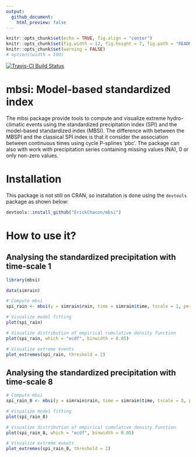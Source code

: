 ```yaml
---
output:
  github_document:
    html_preview: false
---
```


```r
knitr::opts_chunk$set(echo = TRUE, fig.align = "center")
knitr::opts_chunk$set(fig.width = 12, fig.height = 7, fig.path = "README-", dpi = 200)
knitr::opts_chunk$set(warning = FALSE)
# options(width = 100)
```

[![Travis-CI Build Status](https://travis-ci.org/ErickChacon/mbsi.svg?branch=master)](https://travis-ci.org/ErickChacon/mbsi)

# mbsi: Model-based standardized index

 The mbsi package provide tools to compute and visualize extreme
 hydro-climatic events using the standardized precipitation index
 (SPI) and the model-based standardized index (MBSI). The
 difference with between the MBSPI and the classical SPI index is
 that it consider the association between continuous times using
 cycle P-splines ‘pbc’. The package can also with work with
 precipitation series containing missing values (NA), 0 or only
 non-zero values.

# Installation

This package is not still on CRAN, so installation is done using the `devtools`
package as shown below:

```r
devtools::install_github("ErickChacon/mbsi")
```

# How to use it?

## Analysing the standardized precipitation with time-scale 1

```r
library(mbsi)

data(simrain)

# Compute mbsi
spi_rain <- mbsi(y = simrain$rain, time = simrain$time, tscale = 1, period = 52)
```

```r
# Visualize model fitting
plot(spi_rain)

```

```r
# Visualize distribution of empirical cumulative density function
plot(spi_rain, which = "ecdf", binwidth = 0.05)

```

```r
# Visualize extreme events
plot_extremes(spi_rain, threshold = 2)
```

## Analysing the standardized precipitation with time-scale 8

```r
# Compute mbsi
spi_rain_8 <- mbsi(y = simrain$rain, time = simrain$time, tscale = 8, period = 52)
```

```r
# Visualize model fitting
plot(spi_rain_8)

```

```r
# Visualize distribution of empirical cumulative density function
plot(spi_rain_8, which = "ecdf", binwidth = 0.05)

```

```r
# Visualize extreme events
plot_extremes(spi_rain_8, threshold = 2)
```

